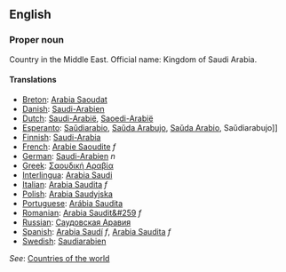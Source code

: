 ==English==

===Proper noun===

Country in the Middle East. Official name: Kingdom of Saudi Arabia.

====Translations====

*[[Breton]]: [[Arabia Saoudat]]
*[[Danish]]: [[Saudi-Arabien]]
*[[Dutch]]: [[Saudi-Arabië]], [[Saoedi-Arabië]]
*[[Esperanto]]: [[Saŭdiarabio]], [[Saŭda Arabujo]], [[Saŭda Arabio]], Saŭdiarabujo]]
*[[Finnish]]: [[Saudi-Arabia]]
*[[French]]: [[Arabie Saoudite]] ''f''
*[[German]]: [[Saudi-Arabien]] ''n''
*[[Greek]]: [[Σαουδική Αραβία]]
*[[Interlingua]]: [[Arabia Saudi]]
*[[Italian]]: [[Arabia Saudita]] ''f''
*[[Polish]]: [[Arabia Saudyjska]]
*[[Portuguese]]: [[Arábia Saudita]]
*[[Romanian]]: [[Arabia Saudit&#259]] ''f''
*[[Russian]]: [[Саудовская Аравия]]
*[[Spanish]]: [[Arabia Saudí]] ''f'', [[Arabia Saudita]] ''f''
*[[Swedish]]: [[Saudiarabien]]

''See'': [[Countries of the world]]